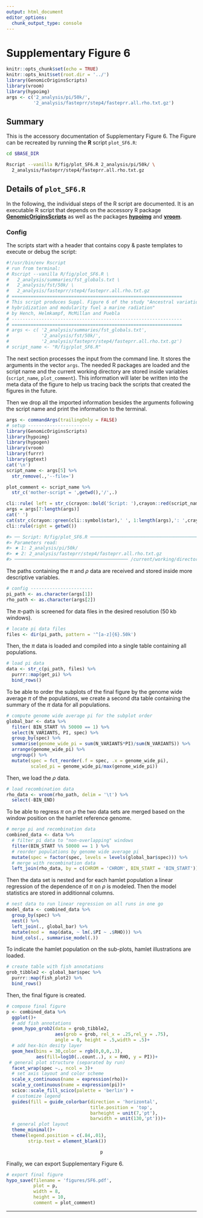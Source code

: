 ```yaml
---
output: html_document
editor_options:
  chunk_output_type: console
---
```

# Supplementary Figure 6

```r
knitr::opts_chunk$set(echo = TRUE)
knitr::opts_knit$set(root.dir = '../')
library(GenomicOriginsScripts)
library(vroom)
library(hypoimg)
args <- c('2_analysis/pi/50k/',
          '2_analysis/fasteprr/step4/fasteprr.all.rho.txt.gz')
```

## Summary

This is the accessory documentation of Supplementary Figure 6.
The Figure can be recreated by running the **R** script `plot_SF6.R`:

```sh
cd $BASE_DIR

Rscript --vanilla R/fig/plot_SF6.R 2_analysis/pi/50k/ \
  2_analysis/fasteprr/step4/fasteprr.all.rho.txt.gz

```

## Details of `plot_SF6.R`

In the following, the individual steps of the R script are documented.
It is an executable R script that depends on the accessory R package [**GenomicOriginsScripts**](https://k-hench.github.io/GenomicOriginsScripts) as well as the packages [**hypoimg**](https://k-hench.github.io/hypoimg) and [**vroom**](https://vroom.r-lib.org/).

### Config

The scripts start with a header that contains copy & paste templates to execute or debug the script:

```r
#!/usr/bin/env Rscript
# run from terminal:
# Rscript --vanilla R/fig/plot_SF6.R \
#   2_analysis/summaries/fst_globals.txt \
#   2_analysis/fst/50k/ \
#   2_analysis/fasteprr/step4/fasteprr.all.rho.txt.gz
# ===============================================================
# This script produces Suppl. Figure 6 of the study "Ancestral variation,
# hybridization and modularity fuel a marine radiation"
# by Hench, Helmkampf, McMillan and Puebla
# ---------------------------------------------------------------
# ===============================================================
# args <- c( '2_analysis/summaries/fst_globals.txt',
#            '2_analysis/fst/50k/',
#            '2_analysis/fasteprr/step4/fasteprr.all.rho.txt.gz')
# script_name <- "R/fig/plot_SF6.R"
```

The next section processes the input from the command line.
It stores the arguments in the vector `args`.
The needed R packages are loaded and the script name and the current working directory are stored inside variables (`script_name`, `plot_comment`).
This information will later be written into the meta data of the figure to help us tracing back the scripts that created the figures in the future.

Then we drop all the imported information besides the arguments following the script name and print the information to the terminal.

```r
args <- commandArgs(trailingOnly = FALSE)
# setup -----------------------
library(GenomicOriginsScripts)
library(hypoimg)
library(hypogen)
library(vroom)
library(furrr)
library(ggtext)
cat('\n')
script_name <- args[5] %>%
  str_remove(.,'--file=')

plot_comment <- script_name %>%
  str_c('mother-script = ',getwd(),'/',.)

cli::rule( left = str_c(crayon::bold('Script: '),crayon::red(script_name)))
args = args[7:length(args)]
cat(' ')
cat(str_c(crayon::green(cli::symbol$star),' ', 1:length(args),': ',crayon::green(args),'\n'))
cli::rule(right = getwd())
```

```r
#> ── Script: R/fig/plot_SF6.R ────────────────────────────────────────────
#> Parameters read:
#> ★ 1: 2_analysis/pi/50k/
#> ★ 2: 2_analysis/fasteprr/step4/fasteprr.all.rho.txt.gz
#> ────────────────────────────────────────── /current/working/directory ──
```

The paths containing the $\pi$ and $\rho$ data are received and stored inside more descriptive variables.

```r
# config -----------------------
pi_path <- as.character(args[1])
rho_path <- as.character(args[2])
```

The $\pi$-path is screened for data files in the desired resolution (50 kb windows).

```r
# locate pi data files
files <- dir(pi_path, pattern = '^[a-z]{6}.50k')
```

Then, the $\pi$ data is loaded and compiled into a single table containing all populations.

```r
# load pi data
data <- str_c(pi_path, files) %>%
  purrr::map(get_pi) %>%
  bind_rows()
```

To be able to order the subplots of the final figure by the genome wide average $\pi$ of the populations, we create a second dta table containing the summary of the $\pi$ data for all populations.

```r
# compute genome wide average pi for the subplot order
global_bar <- data %>%
  filter( BIN_START %% 50000 == 1) %>%
  select(N_VARIANTS, PI, spec) %>%
  group_by(spec) %>%
  summarise(genome_wide_pi = sum(N_VARIANTS*PI)/sum(N_VARIANTS)) %>%
  arrange(genome_wide_pi) %>%
  ungroup() %>%
  mutate(spec = fct_reorder(.f = spec, .x = genome_wide_pi),
         scaled_pi = genome_wide_pi/max(genome_wide_pi))
```

Then, we load the $\rho$ data.

```r
# load recombination data
rho_data <- vroom(rho_path, delim = '\t') %>%
  select(-BIN_END)
```

To be able to regress $\pi$ on $\rho$ the two data sets are merged based on the window position on the hamlet reference genome.

```r
# merge pi and recombination data
combined_data <- data %>%
  # filter pi data to "non-overlapping" windows
  filter(BIN_START %% 50000 == 1 ) %>%
  # reorder populations by genome wide average pi
  mutate(spec = factor(spec, levels = levels(global_bar$spec))) %>%
  # merge with recombination data
  left_join(rho_data, by = c(CHROM = 'CHROM', BIN_START = 'BIN_START'))
```

Then the data set is nested and for each hamlet population a linear regression of the dependence of $\pi$ on $\rho$ is modeled.
Then the model statistics are stored in additionnal columns.

```r
# nest data to run linear regression on all runs in one go
model_data <- combined_data %>%
  group_by(spec) %>%
  nest() %>%
  left_join(., global_bar) %>%
  mutate(mod =  map(data, ~ lm(.$PI ~ .$RHO))) %>%
  bind_cols(., summarise_model(.))
```

To indicate the hamlet population on the sub-plots, hamlet illustrations are loaded.

```r
# create table with fish annotations
grob_tibble2 <- global_bar$spec %>%
  purrr::map(fish_plot2) %>%
  bind_rows()
```

Then, the final figure is created.

```r
# compose final figure
p <- combined_data %>%
  ggplot()+
  # add fish annotations
  geom_hypo_grob2(data = grob_tibble2,
                  aes(grob = grob, rel_x = .25,rel_y = .75),
                  angle = 0, height = .5,width = .5)+
  # add hex-bin desity layer
  geom_hex(bins = 30,color = rgb(0,0,0,.3),
           aes(fill=log10(..count..), x = RHO, y = PI))+
 # general plot structure (separated by run)
  facet_wrap(spec ~., ncol = 3)+
  # set axis layout and color scheme
  scale_x_continuous(name = expression(rho))+
  scale_y_continuous(name = expression(pi))+
  scico::scale_fill_scico(palette = 'berlin') +
  # customize legend
  guides(fill = guide_colorbar(direction = 'horizontal',
                               title.position = 'top',
                               barheight = unit(7,'pt'),
                               barwidth = unit(130,'pt')))+
  # general plot layout
  theme_minimal()+
  theme(legend.position = c(.84,.01),
        strip.text = element_blank())
```

<center>
```r
p
```
</center>

Finally, we can export Supplementary Figure 6.

```r
# export final figure
hypo_save(filename = 'figures/SF6.pdf',
          plot = p,
          width = 8,
          height = 10,
          comment = plot_comment)

```

---
